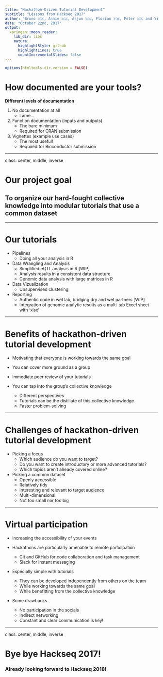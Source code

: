 ```yaml
---
title: "Hackathon-Driven Tutorial Development"
subtitle: "Lessons from Hackseq 2017"
author: "Bruno 🇨🇦, Annie 🇨🇦, Arjun 🇨🇦, Florian 🇫🇷, Peter 🇨🇦 and Yisong 🇨🇳"
date: "October 22nd, 2017"
output:
  xaringan::moon_reader:
    lib_dir: libs
    nature:
      highlightStyle: github
      highlightLines: true
      countIncrementalSlides: false
---
```


```r
options(htmltools.dir.version = FALSE)
```

# How documented are your tools?

**Different levels of documentation**
    
1. No documentation at all
    * Lame...
    
2. Function documentation (inputs and outputs)
    * The bare minimum
    * Required for CRAN submission
    
3. Vignettes (example use cases)
    * The most useful! 
    * Required for Bioconductor submission
    
---

class: center, middle, inverse

# Our project goal 

## To organize our hard-fought collective knowledge into modular tutorials that use a common dataset

---

# Our tutorials

* Pipelines
    * Doing all your analysis in R

* Data Wrangling and Analysis
    * Simplified eQTL analysis in R [WIP]
    * Analysis results in a consistent data structure
    * Genomic data analysis with large matrices in R

* Data Vizualization
    * Unsupervised clustering

* Reporting
    * Authentic code in wet lab, bridging dry and wet partners [WIP]
    * Integration of genomic analytic results as a multi-tab Excel sheet with 'xlsx'

---

# Benefits of hackathon-driven tutorial development

* Motivating that everyone is working towards the same goal

* You can cover more ground as a group

* Immediate peer review of your tutorials

* You can tap into the group's collective knowledge
    * Different perspectives
    * Tutorials can be the distillate of this collective knowledge
    * Faster problem-solving
    
---

# Challenges of hackathon-driven tutorial development

* Picking a focus
    * Which audience do you want to target?
    * Do you want to create introductory or more advanced tutorials?
    * Which topics aren't already covered online?

* Picking a common dataset
    * Openly accessible
    * Relatively tidy
    * Interesting and relevant to target audience
    * Multi-dimensional
    * Not too small nor too big

---

# Virtual participation

* Increasing the accessibility of your events

* Hackathons are particularly amenable to remote participation
    * Git and GitHub for code collaboration and task management
    * Slack for instant messaging

* Especially simple with tutorials
    * They can be developed independently from others on the team
    * While working towards the same goal
    * While benefitting from the collective knowledge

* Some drawbacks
    * No participation in the socials
    * Indirect networking 
    * Constant and clear communication is key! 

---

class: center, middle, inverse

# Bye bye Hackseq 2017! 

### Already looking forward to Hackseq 2018! 
